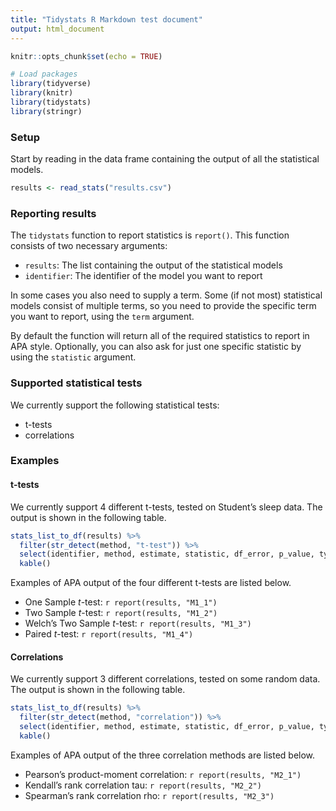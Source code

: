 ```yaml
---
title: "Tidystats R Markdown test document"
output: html_document
---
```


```r
knitr::opts_chunk$set(echo = TRUE)

# Load packages
library(tidyverse)
library(knitr)
library(tidystats)
library(stringr)
```

### Setup

Start by reading in the data frame containing the output of all the statistical models.

```r
results <- read_stats("results.csv")
```

### Reporting results

The `tidystats` function to report statistics is `report()`. This function consists of two necessary arguments:

- `results`: The list containing the output of the statistical models
- `identifier`: The identifier of the model you want to report

In some cases you also need to supply a term. Some (if not most) statistical models consist of multiple terms, so you need to provide the specific term you want to report, using the `term` argument.

By default the function will return all of the required statistics to report in APA style. Optionally, you can also ask for just one specific statistic by using the `statistic` argument.

### Supported statistical tests

We currently support the following statistical tests:

- t-tests
- correlations

### Examples

#### t-tests

We currently support 4 different t-tests, tested on Student's sleep data. The output is shown in the following table.

```r
stats_list_to_df(results) %>%
  filter(str_detect(method, "t-test")) %>%
  select(identifier, method, estimate, statistic, df_error, p_value, type) %>%
  kable()
```

Examples of APA output of the four different t-tests are listed below.

- One Sample *t*-test: `r report(results, "M1_1")`
- Two Sample *t*-test: `r report(results, "M1_2")`
- Welch's Two Sample *t*-test: `r report(results, "M1_3")`
- Paired *t*-test: `r report(results, "M1_4")`

#### Correlations

We currently support 3 different correlations, tested on some random data. The output is shown in the following table.

```r
stats_list_to_df(results) %>%
  filter(str_detect(method, "correlation")) %>%
  select(identifier, method, estimate, statistic, df_error, p_value, type) %>%
  kable()
```

Examples of APA output of the three correlation methods are listed below.

- Pearson’s product-moment correlation: `r report(results, "M2_1")`
- Kendall’s rank correlation tau: `r report(results, "M2_2")`
- Spearman’s rank correlation rho: `r report(results, "M2_3")`
